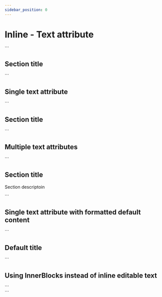 ```yaml
---
sidebar_position: 0
---
```


# Inline - Text attribute


<LiveEditor>
  ```
  <section>
    <h2 class="text-2xl" data-attribute="title">
      Section title
    </h2>
  </section>
  ```
</LiveEditor>

## Single text attribute

<CodeExample>
  ```
  <section>
    <h2 class="text-2xl" data-attribute="title">
      Section title
    </h2>
  </section>
  ```
</CodeExample>

## Multiple text attributes

<CodeExample>
  ```
  <section class="flex flex-col gap-y-4">
    <h2 data-attribute="title">Section title</h2>
    <p data-attribute="description">Section descriptoin</p>
  </section>
  ```
</CodeExample>

## Single text attribute with formatted default content

<CodeExample>
  ```
  <section>
    <h2 class="text-2xl" data-attribute="title">
      <strong>Default title</strong>
    </h2>
  </section>
  ```
</CodeExample>

## Using InnerBlocks instead of inline editable text

<CodeExample>
  ```
  <section>
    <blocks>
      <block name="core/heading" content="Default title"></block>
      <block name="core/paragraph"></block>
    </blocks>
  </section>
  ```
</CodeExample>
